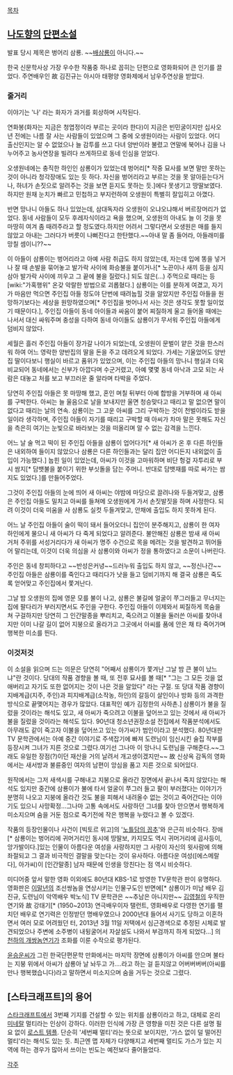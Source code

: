 [[목차]]

== [[나도향]]의 [[단편소설]] ==
발표 당시 제목은 벙어리 삼룡. ~~[[배삼룡]]이 아니다.~~

한국 신문학사상 가장 우수한 작품중 하나로 꼽히는 단편으로 영화화되어 큰 인기를 끌었다. 주연배우인 故 김진규는 아시아 태평양 영화제에서 남우주연상을 받았다.

=== 줄거리 ===
이야기는 '나' 라는 화자가 과거를 회상하며 시작된다.

연화봉(화자는 지금은 청엽정이라 부르는 곳이라 한다)이 지금은 빈민굴이지만 십사오년 전에는 나름 잘 사는 사람들이 있었으며 그 중에 오생원이라는 사람이 있었다. 어디 출신인지는 알 수 없었으나 늘 감투를 쓰고 다녀 양반이라 불렸고 연말에 북어나 김을 나누어주고 농사연장을 빌려다 쓰게하므로 동네 인심을 얻었다.

오생원네에는 충직한 하인인 삼룡이가 있었는데 벙어리[* 작중 묘사를 보면 말만 못하는 것이 아니라 청각장애도 있는 듯 하다. 자신을 벙어리라고 부르는 것을 못 알아듣는다거나, 하녀가 손짓으로 알려주는 것을 보면 듣지도 못하는 듯.]에다 못생기고 땅딸보였다. 하지만 원채 눈치가 빠르고 민첩하고 부지런하여 오생원이 특별히 잘입히고 아꼈다.

반면 망나니 아들도 하나 있었는데, 삼대독자라 오생원이 오냐오냐해서 버르장머리가 없었다. 동네 사람들이 모두 후레자식이라고 욕을 했으며, 오생원의 아내도 늘 이 것을 못 마땅히 여겨 좀 때려주라고 할 정도였다.하지만 어려서 그렇다면서 오생원은 매를 들지 않았고 아내는 그러다가 버릇이 나뻐진다고 한탄했다.~~아내 말 좀 들어라, 아들래미를 망칠 셈이니??~~

이 아들이 삼룡이는 벙어리라고 아예 사람 취급도 하지 않았는데, 자는데 입에 똥을 넣거나 잘 때 손발을 묶어놓고 발가락 사이에 화승불을 붙이거나[* 노끈이나 새끼 등을 심지 삼아 발가락 사이에 끼우고 그 끝에 불을 질렀다.] 되도 않은(...) 주먹으로 때리는 등 [wiki:"가혹행위" 온갖 악랄한 방법으로 괴롭혔다.] 삼룡이는 이를 분하게 여겼고, 자기가 마음만 먹으면 주인집 아들 정도야 단번에 때려눕힐 것을 알았지만 주인집 아들을 원망하기보다는 세상을 원망하였으며[* 주인집을 벗어나서 사는 것은 생각도 못할 일이었기 때문이다.], 주인집 아들이 동네 아이들과 싸움이 붙어 찌질하게 울고 들어올 때에는 나서서 대신 싸워주며 충성을 다하여 동네 아이들도 삼룡이가 무서워 주인집 아들에게 덤비지 않았다. 

세월은 흘러 주인집 아들이 장가갈 나이가 되었는데, 오생원이 문벌이 얕은 것을 한스러워 하여 어느 영락한 양반집의 딸을 돈을 주고 데려오게 되었다. 가세는 기울었어도 양반집 딸이다보니 행실이 바르고 품위가 있었으며, 이는 주인집 아들의 망나니 행실과 더욱 비교되어 동네에서는 신부가 아깝다며 수군거렸고, 아예 몇몇 동네 아낙과 고모 되는 사람은 대놓고 처를 보고 부끄러운 줄 알라며 타박을 주었다.

당연히 주인집 아들은 못 마땅해 했고, 혼인 며칠 뒤부터 아예 합방을 거부하며 새 아씨를 구박한다. 아씨는 늘 울음으로 날을 보내지만 울면 청승맞다고 때리고 말 없으면 말이 없다고 때리는 날의 연속. 삼룡이는 그 고운 아씨를 그리 구박하는 것이 천벌이라도 받을 일이라 생각하며, 주인집 아들이 자기를 때리고 구박할 때 아씨가 차마 말은 못해도 자신을 측은히 여기는 눈빛으로 바라보는 것을 떠올리며 알 수 없는 감격을 느낀다.

어느 날 술 먹고 떡이 된 주인집 아들을 삼룡이 업어다가[* 새 아씨가 온 후 다른 하인들은 내외하여 들이지 않았으나 삼룡은 다른 하인들과는 달리 집안 어디든지 내외없이 출입이 가능했다.] 눕힌 일이 있었는데, 아씨가 이것을 고마워하며 비단 헝겊 자투리로 부시 쌈지[* 담뱃불을 붙이기 위한 부싯돌을 담는 주머니. 반대로 담뱃재를 따로 싸가는 쌈지도 있었다.]를 만들어주었다.

그것이 주인집 아들의 눈에 띄어 새 아씨는 야밤에 마당으로 끌려나와 두들겨맞고, 삼룡은 주인집 아들도 밀치고 아씨를 들쳐메 오생원에게 가서 손짓발짓을 하며 사정한다. 되려 이것이 더욱 미움을 사 삼룡도 실컷 두들겨맞고, 안채에 출입도 하지 못하게 된다.

어느 날 주인집 아들이 술이 떡이 돼서 들어오더니 집안이 분주해지고, 삼룡이 한 여자 하인에게 물으니 새 아씨가 다 죽게 되었다고 알려준다. 불안해진 삼룡은 밤새 새 아씨 거처 주위를 서성거리다가 새 아씨가 명주 수건으로 목을 메려는 것을 발견하고 뛰어들어 말리는데, 이것이 더욱 의심을 사 삼룡이와 아씨가 정을 통하였다고 소문이 나버린다.

주인은 동네 창피하다고 ~~반성은커녕~~드러누워 출입도 하지 않고, ~~정신나간~~주인집 아들은 삼룡이를 죽인다고 때리다가 낫을 들고 덤비기까지 해 결국 삼룡은 죽도록 얻어맞고 주인집에서 쫓겨난다.

그날 밤 오생원의 집에 영문 모를 불이 나고, 삼룡은 불길에 얼굴이 쭈그러들고 무너지는 집에 팔다리가 부러지면서도 주인을 구한다. 주인집 아들이 이제와서 찌질하게 목숨을 쳐 구걸하지만 당연히 그 인간말종을 뿌리치고, 죽으려고 이불을 둘러쓴 아씨를 찾아내지만 이미 나갈 길이 없어 지붕으로 올라가고 그곳에서 아씨를 품에 안은 채 타 죽어가며 행복한 미소를 띈다.

=== 이것저것 ===
이 소설을 읽으며 드는 의문은 당연히 "어째서 삼룡이가 쫓겨난 그날 밤 큰 불이 났느냐"란 것이다. 당대의 작품 경향을 볼 때, 또 전후 묘사를 볼 때[* "그는 그 모든 것을 없애버리고 자기도 또한 없어지는 것이 나은 것을 알았다" 라는 구절. 또 당대 작품 경향이 지배계급(지주, 주인)과 피지배계급(소작농, 하인)의 갈등이 살인이나 방화 등의 과격한 방식으로 끝맺어지는 경우가 많았다. 대표적인 예가 김정한의 사하촌.] 삼룡이가 불을 질렀을 것이라는 해석도 있고, 새 아씨가 죽으려고 이불을 덮어쓰고 있는 것에서 새 아씨가 불을 질렀을 것이라는 해석도 있다. 90년대 청소년권장소설 전집에서 작품분석에서도 아무래도 같이 죽고자 이불을 덮어쓰고 있는 아가씨가 범인이라고 분석했다. 80년대판 TV 문학관에서는 아예 중간 이야기로 주색잡기에 빠져 도련님이 임신시킨 술집 작부를 등장시켜 그녀가 지른 것으로 그렸다.여기선 그나마 이 망나니 도련님을 구해준다.~~그래도 유일한 장점(?)이던 재산을 거의 날려서 개고생이겠지만~~ 故 신상옥 감독의 영화에서는 새서방과 불륜중인 여자의 남편이 앙심을 품고 지른 것으로 되어있다.

원작에서는 그저 새색시를 구해내고 지붕으로 올라간 장면에서 끝나서 죽지 않았다는 해석도 있지만 중간에 삼룡이가 불에 타서 얼굴이 쭈그러 들고 팔이 부러졌다는 이야기가 분명히 나오고 지붕에 올라간 것도 불을 피해서 내려올수 없는 것이고 죽어간다는 이야기도 있으니 사망확정...그나마 고통 속에서도 사랑하던 그녀를 찾아 안으면서 행복하게 미소지으며 숨을 거둔 점으로 죽기전에 작은 행복을 누렸다고 볼 수 있겠다.

작품의 등장인물이나 사건이 [빅토르 위고]의 '[[노틀담의 꼽추]]'와 은근히 비슷하다. 장애[* 삼룡이는 벙어리에 귀머거리인 동시에 땅딸보, 카지모도 역시 귀머거리에 곱사등이, 앙가발이다.]있는 인물이 아름다운 여성을 사랑하지만 그 사랑이 자신의 윗사람에 의해 좌절되고 그 결과 비극적인 결말을 맞는다는 것이 유사하다. 아름다운 여성([에스메랄다], 아가씨)이 [인간말종] 남자 때문에 인생을 망친다는 점 역시 비슷하다. 

미디어중 앞서 말한 영화 이외에도 80년대 KBS-1로 방영한 TV문학관 판이 유명하다. 영화판은 [[이말년]]의 조선쌍놈을 연상시키는 인물구도인 반면에[* 삼룡이가 미남 배우 김진규, 도련님이 악역배우 박노식] TV 문학관은 ~~추남은 아니지만~~ [[김영철]]의 우직한 연기와 故 강태기[* (1950~2013) 연극배우이자 탤런트, 영화배우로 다영한 연기를 펼치던 배우로 연기력은 인정받던 명배우였으나 2000년대 들어서 사기도 당하고 이혼하면서 여러 모로 어려웠던 터, 2013년 3월 11일 저택에서 심근경색으로 추정된 시체로 발견되었으나 주변에 소주병이 내뒹굴어서 자살설도 나와서 부검까지 하게 되었다...] 의 [[천하의 개쌍놈]]연기가 조화를 이룬 수작으로 평가된다.

[[윤승운]]씨가 그린 한국단편문학 만화에서는 마지막 장면에 삼룡이가 아씨를 안으며 불타는 지붕 위에서 아씨가 삼룡아 날 놔두고 가....라고 하는 걸 듣지않고 어버버버버(아씨를 만나 행복했습니다)라고 말하면서 미소지으며 숨을 거두는 것으로 그렸다. 

== [스타크래프트]의 용어 ==
[[스타크래프트]]에서 3번째 기지를 건설할 수 있는 위치를 삼룡이라고 하고, 대체로 온리 [[미네랄]] 멀티라는 인상이 강하다. 이러한 인식에 가장 큰 영향을 미친 것은 다른 설명 필요 없이 [[로스트 템플]]. 단순히 '세번째 멀티'라는 뜻으로 보이지만, '가스 없이 덜 떨어진 멀티'라는 해석도 있는 듯. 최근엔 맵 자체가 다양해지고 세번째 멀티도 가스가 있는 지역에 하는 경우가 많아서 쓰이는 빈도는 예전보다 줄어들었다.

[[각주]]

